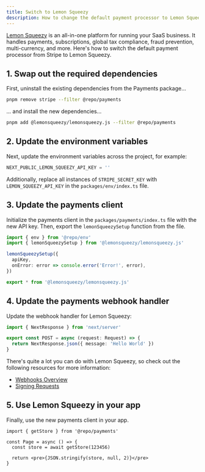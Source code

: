 ```yaml
---
title: Switch to Lemon Squeezy
description: How to change the default payment processor to Lemon Squeezy.
---
```


[Lemon Squeezy](https://www.lemonsqueezy.com) is an all-in-one platform for running your SaaS business. It handles payments, subscriptions, global tax compliance, fraud prevention, multi-currency, and more. Here's how to switch the default payment processor from Stripe to Lemon Squeezy.

## 1. Swap out the required dependencies

First, uninstall the existing dependencies from the Payments package...

```sh title="Terminal"
pnpm remove stripe --filter @repo/payments
```

... and install the new dependencies...

```sh title="Terminal"
pnpm add @lemonsqueezy/lemonsqueezy.js --filter @repo/payments
```

## 2. Update the environment variables

Next, update the environment variables across the project, for example:

```js title="apps/app/.env"
NEXT_PUBLIC_LEMON_SQUEEZY_API_KEY = ''
```

Additionally, replace all instances of `STRIPE_SECRET_KEY` with `LEMON_SQUEEZY_API_KEY` in the `packages/env/index.ts` file.

## 3. Update the payments client

Initialize the payments client in the `packages/payments/index.ts` file with the new API key. Then, export the `lemonSqueezySetup` function from the file.

```ts title="packages/payments/index.ts"
import { env } from '@repo/env'
import { lemonSqueezySetup } from '@lemonsqueezy/lemonsqueezy.js'

lemonSqueezySetup({
  apiKey,
  onError: error => console.error('Error!', error),
})

export * from '@lemonsqueezy/lemonsqueezy.js'
```

## 4. Update the payments webhook handler

Update the webhook handler for Lemon Squeezy:

```ts title="apps/api/app/webhooks/payments/route.ts"
import { NextResponse } from 'next/server'

export const POST = async (request: Request) => {
  return NextResponse.json({ message: 'Hello World' })
}
```

There's quite a lot you can do with Lemon Squeezy, so check out the following resources for more information:

- [Webhooks Overview](https://docs.lemonsqueezy.com/guides/developer-guide/webhooks)
- [Signing Requests](https://docs.lemonsqueezy.com/help/webhooks/signing-requests)

## 5. Use Lemon Squeezy in your app

Finally, use the new payments client in your app.

```tsx title="apps/app/app/(authenticated)/page.tsx"
import { getStore } from '@repo/payments'

const Page = async () => {
  const store = await getStore(123456)

  return <pre>{JSON.stringify(store, null, 2)}</pre>
}
```
